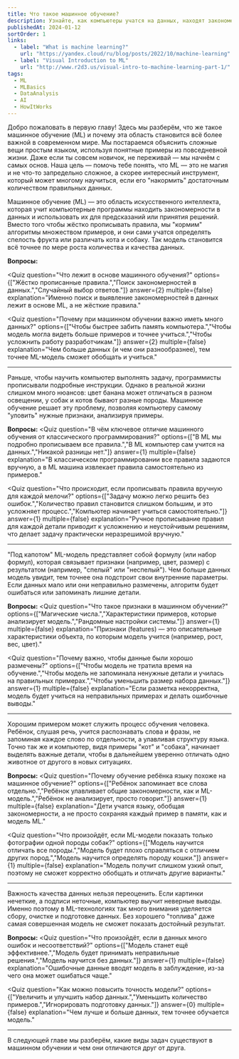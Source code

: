```yaml
---
title: Что такое машинное обучение?
description: Узнайте, как компьютеры учатся на данных, находят закономерности и решают задачи, анализируя примеры из реального мира.
publishedAt: 2024-01-12
sortOrder: 1
links:
  - label: "What is machine learning?"
    url: "https://yandex.cloud/ru/blog/posts/2022/10/machine-learning"
  - label: "Visual Introduction to ML"
    url: "http://www.r2d3.us/visual-intro-to-machine-learning-part-1/"
tags:
  - ML 
  - MLBasics 
  - DataAnalysis 
  - AI 
  - HowItWorks
---
```


Добро пожаловать в первую главу! Здесь мы разберём, что же такое машинное обучение (ML) и почему эта область становится всё более важной в современном мире. Мы постараемся объяснить сложные вещи простым языком, используя понятные примеры из повседневной жизни. Даже если ты совсем новичок, не переживай — мы начнём с самых основ. Наша цель — помочь тебе понять, что ML — это не магия и не что-то запредельно сложное, а скорее интересный инструмент, который может многому научиться, если его "накормить" достаточным количеством правильных данных.

Машинное обучение (ML) — это область искусственного интеллекта, которая учит компьютерные программы находить закономерности в данных и использовать их для предсказаний или принятия решений. Вместо того чтобы жёстко прописывать правила, мы "кормим" алгоритмы множеством примеров, и они сами учатся определять спелость фрукта или различать кота и собаку. Так модель становится всё точнее по мере роста количества и качества данных.

**Вопросы:**

<Quiz
   question="Что лежит в основе машинного обучения?"
   options={["Жёстко прописанные правила.","Поиск закономерностей в данных.","Случайный выбор ответов."]}
   answer={2}
   multiple={false}
   explanation="Именно поиск и выявление закономерностей в данных лежит в основе ML, а не жёсткие правила."
></Quiz>

<Quiz 
   question="Почему при машинном обучении важно иметь много данных?"
   options={["Чтобы быстрее забить память компьютера.","Чтобы модель могла видеть больше примеров и точнее учиться.","Чтобы усложнить работу разработчикам."]}
   answer={2}
   multiple={false}
   explanation="Чем больше данных (и чем они разнообразнее), тем точнее ML-модель сможет обобщать и учиться."
></Quiz>
---

Раньше, чтобы научить компьютер выполнять задачу, программисты прописывали подробные инструкции. Однако в реальной жизни слишком много нюансов: цвет банана может отличаться в разном освещении, у собак и котов бывают разные породы. Машинное обучение решает эту проблему, позволяя компьютеру самому "уловить" нужные признаки, анализируя примеры.

**Вопросы:**
<Quiz
   question="В чём ключевое отличие машинного обучения от классического программирования?"
   options={["В ML мы подробно прописываем все правила.","В ML компьютер сам учится на данных.","Никакой разницы нет."]}
   answer={1}
   multiple={false}
   explanation="В классическом программировании все правила задаются вручную, а в ML машина извлекает правила самостоятельно из примеров."
></Quiz>

<Quiz
   question="Что происходит, если прописывать правила вручную для каждой мелочи?"
   options={["Задачу можно легко решить без ошибок.","Количество правил становится слишком большим, и это усложняет процесс.","Компьютер начинает учиться самостоятельно."]}
   answer={1}
   multiple={false}
   explanation="Ручное прописывание правил для каждой детали приводит к усложнению и неустойчивым решениям, что делает задачу практически неразрешимой вручную."
></Quiz>
---

"Под капотом" ML-модель представляет собой формулу (или набор формул), которая связывает признаки (например, цвет, размер) с результатом (например, "спелый" или "неспелый"). Чем больше данных модель увидит, тем точнее она подстроит свои внутренние параметры. Если данных мало или они неправильно размечены, алгоритм будет ошибаться или запоминать лишние детали.

**Вопросы:**
<Quiz
   question="Что такое признаки в машинном обучении?"
   options={["Магические числа.","Характеристики примеров, которые анализирует модель.","Рандомные настройки системы."]}
   answer={1}
   multiple={false}
   explanation="Признаки (features) — это описательные характеристики объекта, по которым модель учится (например, рост, вес, цвет)."
></Quiz>

<Quiz
   question="Почему важно, чтобы данные были хорошо размечены?"
   options={["Чтобы модель не тратила время на обучение.","Чтобы модель не запоминала ненужные детали и училась на правильных примерах.","Чтобы уменьшить размер набора данных."]}
   answer={1}
   multiple={false}
   explanation="Если разметка некорректна, модель будет учиться на неправильных примерах и делать ошибочные выводы."
></Quiz>
---

Хорошим примером может служить процесс обучения человека. Ребёнок, слушая речь, учится распознавать слова и фразы, не запоминая каждое слово по отдельности, а улавливая структуру языка. Точно так же и компьютер, видя примеры "кот" и "собака", начинает выделять важные детали, чтобы в дальнейшем уверенно отличать одно животное от другого в новых ситуациях.

**Вопросы:**
<Quiz
   question="Почему обучение ребёнка языку похоже на машинное обучение?"
   options={["Ребёнок запоминает все слова отдельно.","Ребёнок улавливает общие закономерности, как и ML-модель.","Ребёнок не анализирует, просто говорит."]}
   answer={1}
   multiple={false}
   explanation="Дети учатся языку, обобщая закономерности, а не просто сохраняя каждый пример в памяти, как и модель ML."
></Quiz>

<Quiz
   question="Что произойдёт, если ML-модели показать только фотографии одной породы собак?"
   options={["Модель научится отличать все породы.","Модель будет плохо справляться с отличием других пород.","Модель научится определять породу кошки."]}
   answer={1}
   multiple={false}
   explanation="Модель получит слишком узкий опыт, поэтому не сможет корректно обобщать и отличать другие варианты."
></Quiz>
---

Важность качества данных нельзя переоценить. Если картинки нечеткие, а подписи неточные, компьютер выучит неверные выводы. Именно поэтому в ML-технологиях так много внимания уделяется сбору, очистке и подготовке данных. Без хорошего "топлива" даже самая совершенная модель не сможет показать достойный результат.

**Вопросы:**
<Quiz
   question="Что произойдёт, если в данных много ошибок и несоответствий?"
   options={["Модель станет ещё эффективнее.","Модель будет принимать неправильные решения.","Модель научится без данных."]}
   answer={1}
   multiple={false}
   explanation="Ошибочные данные вводят модель в заблуждение, из-за чего она может ошибаться чаще."
></Quiz>

<Quiz
   question="Как можно повысить точность модели?"
   options={["Увеличить и улучшить набор данных.","Уменьшить количество примеров.","Игнорировать подготовку данных."]}
   answer={0}
   multiple={false}
   explanation="Чем лучше и больше данных, тем точнее обучается модель."
></Quiz>
---
В следующей главе мы разберём, какие виды задач существуют в машинном обучении и чем они отличаются друг от друга.
